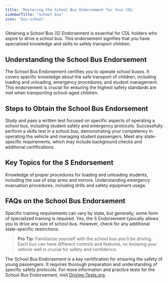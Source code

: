 ```yaml
---
title: 'Mastering the School Bus Endorsement for Your CDL'
sidebarTitle: "School bus"
icon: 'bus-school'
---
```


Obtaining a School Bus (S) Endorsement is essential for CDL holders who aspire to drive a school bus. This endorsement signifies that you have specialized knowledge and skills to safely transport children.

## Understanding the School Bus Endorsement

<AccordionGroup>
  <Accordion title="What Does the S Endorsement Entail?">
    The School Bus Endorsement certifies you to operate school buses. It covers specific knowledge about the safe transport of children, including loading and unloading, emergency procedures, and student management.
  </Accordion>

  <Accordion title="Importance of the S Endorsement">
    This endorsement is crucial for ensuring the highest safety standards are met when transporting school-aged children.
  </Accordion>
</AccordionGroup>

## Steps to Obtain the School Bus Endorsement

<Steps>
  <Step title="Pass the Written Knowledge Test">
    Study and pass a written test focused on specific aspects of operating a school bus, including student safety and emergency protocols.
  </Step>

  <Step title="Complete a Skills Test">
    Successfully perform a skills test in a school bus, demonstrating your competency in operating the vehicle and managing student passengers.
  </Step>

  <Step title="Undergo Background Checks">
    Meet any state-specific requirements, which may include background checks and additional certifications.
  </Step>
</Steps>

## Key Topics for the S Endorsement

<CardGroup cols={2}>
  <Card title="Student Safety" icon="user-shield">
    Knowledge of proper procedures for loading and unloading students, including the use of stop arms and mirrors.
  </Card>

  <Card title="Emergency Preparedness" icon="exclamation">
    Understanding emergency evacuation procedures, including drills and safety equipment usage.
  </Card>
</CardGroup>

## FAQs on the School Bus Endorsement

<AccordionGroup>
  <Accordion title="Is additional training required for the S Endorsement?">
    Specific training requirements can vary by state, but generally, some form of specialized training is required.
  </Accordion>

  <Accordion title="Can I drive any size of school bus with this endorsement?">
    Yes, the S Endorsement typically allows you to drive any size of school bus. However, check for any additional state-specific restrictions.
  </Accordion>
</AccordionGroup>

> **Pro Tip**: Familiarize yourself with the school bus you'll be driving. Each bus can have different controls and features, so knowing your vehicle well is crucial for safety and confidence.

The School Bus Endorsement is a key certification for ensuring the safety of young passengers. It requires thorough preparation and understanding of specific safety protocols. For more information and practice tests for the School Bus Endorsement, visit [Driving-Tests.org](https://driving-tests.org).
